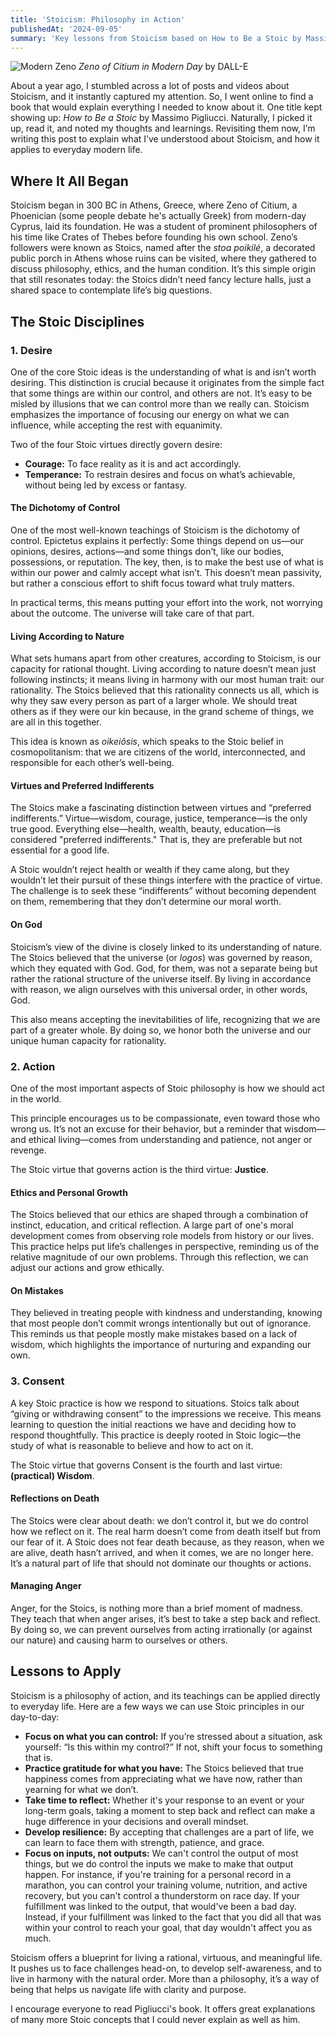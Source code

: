 ```yaml
---
title: 'Stoicism: Philosophy in Action'
publishedAt: '2024-09-05'
summary: 'Key lessons from Stoicism based on How to Be a Stoic by Massimo Pigliucci.'
---
```


![Modern Zeno](/stoiscism.jpg)
_Zeno of Citium in Modern Day_ by DALL-E

About a year ago, I stumbled across a lot of posts and videos about Stoicism, and it instantly captured my attention. So, I went online to find a book that would explain everything I needed to know about it. One title kept showing up: _How to Be a Stoic_ by Massimo Pigliucci. Naturally, I picked it up, read it, and noted my thoughts and learnings. Revisiting them now, I’m writing this post to explain what I’ve understood about Stoicism, and how it applies to everyday modern life.

## Where It All Began

Stoicism began in 300 BC in Athens, Greece, where Zeno of Citium, a Phoenician (some people debate he's actually Greek) from modern-day Cyprus, laid its foundation. He was a student of prominent philosophers of his time like Crates of Thebes before founding his own school. Zeno’s followers were known as Stoics, named after the _stoa poikilé_, a decorated public porch in Athens whose ruins can be visited, where they gathered to discuss philosophy, ethics, and the human condition. It’s this simple origin that still resonates today: the Stoics didn’t need fancy lecture halls, just a shared space to contemplate life’s big questions.

## The Stoic Disciplines

### 1. Desire

One of the core Stoic ideas is the understanding of what is and isn’t worth desiring. This distinction is crucial because it originates from the simple fact that some things are within our control, and others are not. It’s easy to be misled by illusions that we can control more than we really can. Stoicism emphasizes the importance of focusing our energy on what we can influence, while accepting the rest with equanimity.

Two of the four Stoic virtues directly govern desire:

- **Courage:** To face reality as it is and act accordingly.
- **Temperance:** To restrain desires and focus on what’s achievable, without being led by excess or fantasy.

#### The Dichotomy of Control

One of the most well-known teachings of Stoicism is the dichotomy of control. Epictetus explains it perfectly: Some things depend on us—our opinions, desires, actions—and some things don’t, like our bodies, possessions, or reputation. The key, then, is to make the best use of what is within our power and calmly accept what isn’t. This doesn’t mean passivity, but rather a conscious effort to shift focus toward what truly matters.

In practical terms, this means putting your effort into the work, not worrying about the outcome. The universe will take care of that part.

#### Living According to Nature

What sets humans apart from other creatures, according to Stoicism, is our capacity for rational thought. Living according to nature doesn’t mean just following instincts; it means living in harmony with our most human trait: our rationality. The Stoics believed that this rationality connects us all, which is why they saw every person as part of a larger whole. We should treat others as if they were our kin because, in the grand scheme of things, we are all in this together.

This idea is known as _oikeiôsis_, which speaks to the Stoic belief in cosmopolitanism: that we are citizens of the world, interconnected, and responsible for each other’s well-being.

#### Virtues and Preferred Indifferents

The Stoics make a fascinating distinction between virtues and “preferred indifferents.” Virtue—wisdom, courage, justice, temperance—is the only true good. Everything else—health, wealth, beauty, education—is considered "preferred indifferents." That is, they are preferable but not essential for a good life.

A Stoic wouldn’t reject health or wealth if they came along, but they wouldn’t let their pursuit of these things interfere with the practice of virtue. The challenge is to seek these “indifferents” without becoming dependent on them, remembering that they don’t determine our moral worth.

#### On God

Stoicism’s view of the divine is closely linked to its understanding of nature. The Stoics believed that the universe (or _logos_) was governed by reason, which they equated with God. God, for them, was not a separate being but rather the rational structure of the universe itself. By living in accordance with reason, we align ourselves with this universal order, in other words, God.

This also means accepting the inevitabilities of life, recognizing that we are part of a greater whole. By doing so, we honor both the universe and our unique human capacity for rationality.

### 2. Action

One of the most important aspects of Stoic philosophy is how we should act in the world.

This principle encourages us to be compassionate, even toward those who wrong us. It’s not an excuse for their behavior, but a reminder that wisdom—and ethical living—comes from understanding and patience, not anger or revenge.

The Stoic virtue that governs action is the third virtue: **Justice**.

#### Ethics and Personal Growth

The Stoics believed that our ethics are shaped through a combination of instinct, education, and critical reflection. A large part of one's moral development comes from observing role models from history or our lives. This practice helps put life’s challenges in perspective, reminding us of the relative magnitude of our own problems. Through this reflection, we can adjust our actions and grow ethically.

#### On Mistakes

They believed in treating people with kindness and understanding, knowing that most people don’t commit wrongs intentionally but out of ignorance. This reminds us that people mostly make mistakes based on a lack of wisdom, which highlights the importance of nurturing and expanding our own.

### 3. Consent

A key Stoic practice is how we respond to situations. Stoics talk about “giving or withdrawing consent” to the impressions we receive. This means learning to question the initial reactions we have and deciding how to respond thoughtfully. This practice is deeply rooted in Stoic logic—the study of what is reasonable to believe and how to act on it.

The Stoic virtue that governs Consent is the fourth and last virtue: **(practical) Wisdom**.

#### Reflections on Death

The Stoics were clear about death: we don’t control it, but we do control how we reflect on it. The real harm doesn’t come from death itself but from our fear of it. A Stoic does not fear death because, as they reason, when we are alive, death hasn’t arrived, and when it comes, we are no longer here. It’s a natural part of life that should not dominate our thoughts or actions.

#### Managing Anger

Anger, for the Stoics, is nothing more than a brief moment of madness. They teach that when anger arises, it’s best to take a step back and reflect. By doing so, we can prevent ourselves from acting irrationally (or against our nature) and causing harm to ourselves or others.

## Lessons to Apply

Stoicism is a philosophy of action, and its teachings can be applied directly to everyday life. Here are a few ways we can use Stoic principles in our day-to-day:

- **Focus on what you can control:** If you’re stressed about a situation, ask yourself: “Is this within my control?” If not, shift your focus to something that is.
- **Practice gratitude for what you have:** The Stoics believed that true happiness comes from appreciating what we have now, rather than yearning for what we don’t.
- **Take time to reflect:** Whether it's your response to an event or your long-term goals, taking a moment to step back and reflect can make a huge difference in your decisions and overall mindset.
- **Develop resilience:** By accepting that challenges are a part of life, we can learn to face them with strength, patience, and grace.
- **Focus on inputs, not outputs:** We can't control the output of most things, but we do control the inputs we make to make that output happen. For instance, if you're training for a personal record in a marathon, you can control your training volume, nutrition, and active recovery, but you can't control a thunderstorm on race day. If your fulfillment was linked to the output, that would've been a bad day. Instead, if your fulfillment was linked to the fact that you did all that was within your control to reach your goal, that day wouldn't affect you as much.

Stoicism offers a blueprint for living a rational, virtuous, and meaningful life. It pushes us to face challenges head-on, to develop self-awareness, and to live in harmony with the natural order. More than a philosophy, it’s a way of being that helps us navigate life with clarity and purpose.

I encourage everyone to read Pigliucci's book. It offers great explanations of many more Stoic concepts that I could never explain as well as him.
